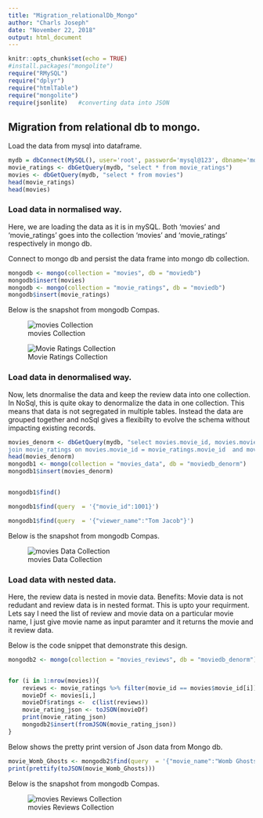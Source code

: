 ```yaml
---
title: "Migration_relationalDb_Mongo"
author: "Charls Joseph"
date: "November 22, 2018"
output: html_document
---
```


```r
knitr::opts_chunk$set(echo = TRUE)
#install.packages("mongolite")
require("RMySQL")
require("dplyr")
require("htmlTable")
require("mongolite")
require(jsonlite)   #converting data into JSON

```

## Migration from relational db to mongo. 

Load the data from mysql into dataframe.

```r

mydb = dbConnect(MySQL(), user='root', password='mysql@123', dbname='movies', host='localhost')
movie_ratings <- dbGetQuery(mydb, "select * from movie_ratings")
movies <- dbGetQuery(mydb, "select * from movies")
head(movie_ratings)
head(movies)


```

### Load data in normalised way.
Here, we are loading the data as it is in mySQL. Both 'movies' and 'movie_ratings' goes into the collection 'movies' and 'movie_ratings'  respectively in mongo db. 

Connect to mongo db and persist the data frame into mongo db collection. 


```r
mongodb <- mongo(collection = "movies", db = "moviedb")
mongodb$insert(movies)
mongodb <- mongo(collection = "movie_ratings", db = "moviedb")
mongodb$insert(movie_ratings)

```

Below is the snapshot from mongodb Compas. 

![movies Collection](movies_collection.JPG)


![Movie Ratings Collection](movie_ratings_collection.JPG)

### Load data in denormalised way. 

Now, lets dnormalise the data and keep the review data into one collection. 
In NoSql, this is quite okay to denormalize the data in one collection. This means that data is not segregated in multiple tables. Instead the data are grouped together and noSql gives a flexibilty to evolve the schema without impacting existing records.  

```r
movies_denorm <- dbGetQuery(mydb, "select movies.movie_id, movies.movie_name , movies.movie_type , movies.year, movie_ratings.viewer_name, movie_ratings.rating from movies
join movie_ratings on movies.movie_id = movie_ratings.movie_id  and movie_ratings.rating is not null")
head(movies_denorm)
mongodb1 <- mongo(collection = "movies_data", db = "moviedb_denorm")
mongodb1$insert(movies_denorm)


mongodb1$find()

mongodb1$find(query  = '{"movie_id":1001}')

mongodb1$find(query  = '{"viewer_name":"Tom Jacob"}')

```

Below is the snapshot from mongodb Compas. 

![movies Data Collection](movie_data_collection.JPG)



### Load data with nested data.

Here, the review data is nested in movie data. 
Benefits: Movie data is not redudant and review data is in nested format. 
This is upto your requirment. Lets say I need the list of review and movie data on a particular movie name, I just give movie name as input paramter and it returns the movie and it review data.

Below is the code snippet that demonstrate this design.


```r

mongodb2 <- mongo(collection = "movies_reviews", db = "moviedb_denorm")


for (i in 1:nrow(movies)){
    reviews <- movie_ratings %>% filter(movie_id == movies$movie_id[i]) %>%  select(viewer_name ,rating)
    movieDf <- movies[i,]
    movieDf$ratings <-  c(list(reviews))
    movie_rating_json <- toJSON(movieDf)
    print(movie_rating_json)
    mongodb2$insert(fromJSON(movie_rating_json))
}


```

Below shows the pretty print version of Json data from Mongo db. 

```r
movie_Womb_Ghosts <- mongodb2$find(query  = '{"movie_name":"Womb Ghosts"}')
print(prettify(toJSON(movie_Womb_Ghosts)))
```

Below is the snapshot from mongodb Compas. 


![movies Reviews Collection](movie_reviews_collections.JPG)






